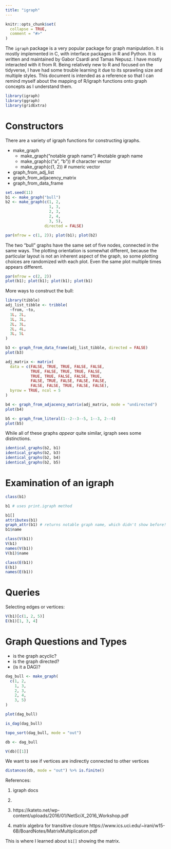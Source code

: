 ```yaml
---
title: "igraph"
---
```


```r
knitr::opts_chunk$set(
  collapse = TRUE,
  comment = "#>"
)
```

The `igraph` package is a very popular package for graph manipulation. It is mostly implemented in C, with interface packages in R and Python. It is written and maintained by Gabor Csardi and Tamas Nepusz. I have mostly interacted with it from R. Being relatively new to R and focused on the tidyverse, I have had some trouble learning it due to its sprawling size and multiple styles. This document is intended as a reference so that I can remind myself about the mapping of R/igraph functions onto graph concepts as I understand them.

```r
library(igraph)
library(ggraph)
library(gridExtra)
```

# Constructors

There are a variety of igraph functions for constructing igraphs.

- make_graph
  - make_graph("notable graph name") #notable graph name
  - make_graph(c("a", "b")) # character vector
  - make_graph(c(1, 2)) # numeric vector
- graph_from_adj_list
- graph_from_adjacency_matrix
- graph_from_data_frame


```r
set.seed(11)
b1 <- make_graph("bull")
b2 <- make_graph(c(1, 2,
                   1, 3,
                   2, 3,
                   2, 4,
                   3, 5), 
                 directed = FALSE)

par(mfrow = c(1, 2)); plot(b1); plot(b2)

```

The two "bull" graphs have the same set of five nodes, connected in the same ways. The plotting orientation is somewhat different, because the particular layout is not an inherent aspect of the graph, so some plotting choices are randomized with each plot. Even the same plot multiple times appears different.

```r
par(mfrow = c(2, 2))
plot(b1); plot(b1); plot(b1); plot(b1)
```

More ways to construct the bull:

```r
library(tibble)
adj_list_tibble <- tribble(
  ~from, ~to,
  1L, 2L,
  1L, 3L,
  2L, 3L,
  2L, 4L,
  3L, 5L
)

b3 <- graph_from_data_frame(adj_list_tibble, directed = FALSE)
plot(b3)
```



```r
adj_matrix <- matrix(
  data = c(FALSE, TRUE, TRUE, FALSE, FALSE,
           TRUE, FALSE, TRUE, TRUE, FALSE,
           TRUE, TRUE, FALSE, FALSE, TRUE,
           FALSE, TRUE, FALSE, FALSE, FALSE,
           FALSE, FALSE, TRUE, FALSE, FALSE),
  byrow = TRUE, ncol = 5
)

b4 <- graph_from_adjacency_matrix(adj_matrix, mode = "undirected")
plot(b4)
```

```r
b5 <- graph_from_literal(1--2--3--5, 1--3, 2--4)
plot(b5)
```


While all of these graphs *appear* quite similar, igraph sees some distinctions.

```r
identical_graphs(b2, b1)
identical_graphs(b2, b3)
identical_graphs(b2, b4)
identical_graphs(b2, b5)
```







# Examination of an igraph

```r
class(b1)
```
```r
b1 # uses print.igraph method
```
```r
b1[]
attributes(b1)
graph_attr(b1) # returns notable graph name, which didn't show before!
b1$name
```

```r
class(V(b1))
V(b1)
names(V(b1))
V(b1)$name
```
```r
class(E(b1))
E(b1)
names(E(b1))
```


# Queries

Selecting edges or vertices:
```r

V(b1)[c(1, 2, 5)]
E(b1)[1, 3, 4]

```




# Graph Questions and Types

- is the graph acyclic?
- is the graph directed?
- (is it a DAG)?


```r

dag_bull <- make_graph(
  c(1, 2,
    1, 3,
    2, 3,
    2, 4,
    3, 5)
)

plot(dag_bull)
```

```r
is_dag(dag_bull)
```

```r
topo_sort(dag_bull, mode = "out")
```

```r
db <- dag_bull

V(db)[[1]]
```

We want to see if vertices are indirectly connected to other vertices

```r

distances(db, mode = "out") %>% is.finite()

```



References:

1) igraph docs

2) 

3)
https://kateto.net/wp-content/uploads/2016/01/NetSciX_2016_Workshop.pdf

4) matrix algebra for transitive closure
https://www.ics.uci.edu/~irani/w15-6B/BoardNotes/MatrixMultiplication.pdf

This is where I learned about `b1[]` showing the matrix.



